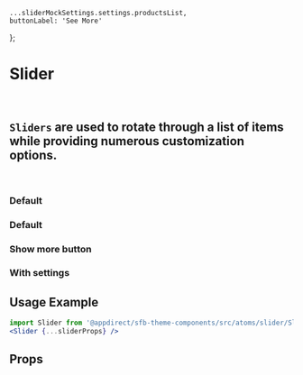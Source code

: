
    ...sliderMockSettings.settings.productsList,
    buttonLabel: 'See More'
};


<Meta title="Atoms/Slider" component={Slider} />

# Slider
<br />

## `Sliders` are used to rotate through a list of items while providing numerous customization options.
<br />

### Default
<Canvas>
    <Story name="Default">
        <Slider {...sliderMockSettings.settings.productsList} />
    </Story>
</Canvas>

### Default
<Canvas>
    <Story name="Different image sizes">
        <Slider {...sliderMockVariousImageSizes.settings.productsList} />
    </Story>
</Canvas>

### Show more button
<Canvas>
    <Story name="Show more button">
        <Slider {...sliderProps} />
    </Story>
</Canvas>

### With settings
<Canvas>
    <Story name="With settings">
        <Slider items={itemList} settings={getKnobs(Slider.schema().form)} />
    </Story>
</Canvas>

## Usage Example
<CollapsibleJsonSnippet
    summary="sliderProps"
    code={sliderProps}
/>

```jsx
import Slider from '@appdirect/sfb-theme-components/src/atoms/slider/Slider'
<Slider {...sliderProps} />
```

## Props
<ArgsTable of={Slider} />
